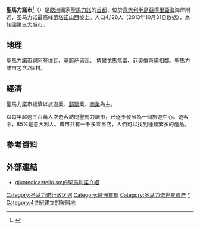 {{Infobox settlement
|official_name = 聖馬利諾市
|native_name = Città di San Marino
|nickname =
|motto =
|image_skyline = Collage San Marino.jpg
|imagesize = 270px
|image_caption = 
|image_flag = Flag of the City of San Marino.svg
|flag_size = 150px
|image_seal =
|seal_size =
|image_shield = Coat of arms of the city of San Marino.svg
|shield_size = 100px
|image_blank_emblem =
|blank_emblem_size =
|image_map = City of San Marino in San Marino (+pop areas).svg
|mapsize = 150px
|map_caption = 聖馬利諾市在[[聖馬利諾|聖馬利諾]]的位置
|pushpin_map = San Marino
|pushpin_label_position = <!-- the position of the pushpin label: left, right, top, bottom, none -->
|coordinates_region = SM
|subdivision_type = 國家
|subdivision_name = {{flag|San Marino}}
|subdivision_type1 =
|subdivision_name1 =
|subdivision_type2 =
|subdivision_name2 =
|subdivision_type3 =
|subdivision_name3 =
|subdivision_type4 =
|subdivision_name4 =
|government_type =
|leader_title = 市長
|leader_name = Alessandro Barulli (2003年-)
|leader_title1 = <!-- for places with, say, both a mayor and a city manager -->
|leader_name1 =
|leader_title2 =
|leader_name2 =
|leader_title3 =
|leader_name3 =
|leader_title4 =
|leader_name4 =
|established_title = 建立
|established_date = 301年9月3日
|established_title2 = <!-- Incorporated (town) -->
|established_date2 =
|established_title3 = <!-- Incorporated (city) -->
|established_date3 =
|area_magnitude =
|unit_pref = <!--Enter: Imperial, if Imperial (metric) is desired-->
|area_footnotes =
|area_total_km2 = 7.09
|area_land_km2 =
|area_water_km2 =
|area_total_sq_mi =
|area_land_sq_mi =
|area_water_sq_mi =
|area_water_percent =
|area_urban_km2 =
|area_urban_sq_mi =
|area_metro_km2 =
|area_metro_sq_mi =
|population_as_of = 2003
|population_footnotes =
|population_note =
|settlement_type = [[聖馬利諾行政區劃|首都]]
|population_total = 4,493
|population_density_km2 = 633.71
|population_density_sq_mi =
|population_metro =
|population_density_metro_km2 =
|population_density_metro_sq_mi =
|population_urban =
|population_density_urban_km2 =
|population_density_urban_mi2 =
|timezone = CET
|utc_offset = +1
|timezone_DST = CEST
|utc_offset_DST = +2
|latd= 43 |latm= 56 |lats= 4.56 |latNS= N
|longd= 12 |longm= 26 |longs= 50.28 |longEW= E
|elevation_footnotes = <!--for references: use <ref> </ref> tags-->
|elevation_m = 749
|elevation_ft =
|postal_code_type = 郵政區號
|postal_code = RSM-47890
|area_code =
|website =
|footnotes =
}}
{{世界遺產概要表
|zh_name = 聖馬利諾歷史中心和提塔諾山
|site_img = File:Monte Titano.jpg
|site_img_capt =
|site_img_width = 250px
|en_name = San Marino Historic Centre and Mount Titano
|fr_name =
|country = {{SMR}}
| Region = 欧洲和北美地区
|area =
|criterion_c = (iii) 
|ID =
|rg_year =2008
|Danger_year =
|ex_rg_year =
|iucn =
|remarks =
|org_url = http://whc.unesco.org/en/list/1245
|map_img =
|map_img_width =
|locator_x =
|locator_y =
|Coor =
}}

'''聖馬力諾市'''<ref>{{Cite web |url=https://www.fmprc.gov.cn/web/gjhdq_676201/gj_676203/oz_678770/1206_679690/1206x0_679692/ |title=圣马力诺国家概况 |accessdate=2019-06-12 |archive-date=2018-08-22 |archive-url=https://web.archive.org/web/20180822061715/http://www.fmprc.gov.cn/web/gjhdq_676201/gj_676203/oz_678770/1206_679690/1206x0_679692/ |dead-url=no }}</ref>（{{lang-it|Città di San Marino}}）是[[歐洲|歐洲]]國家[[聖馬力諾|聖馬力諾]]的[[首都|首都]]，位於[[意大利半島|意大利半島]][[亞得里亞海|亞得里亞海]]海岸附近，圣马力诺最高峰[[蒂塔诺山|蒂塔诺山]]西坡上。人口4,128人（2013年10月31日数据），為該國第三大城市。

== 地理 ==
	
聖馬力諾市與[[阿夸维瓦|阿夸维瓦]]、[[基耶萨诺瓦_(圣马力诺)|基耶萨诺瓦]]、 [[博爾戈馬焦雷|博爾戈馬焦雷]]、[[菲奧倫蒂諾|菲奧倫蒂諾]]相鄰。聖馬力諾市包含7個村。

== 經濟 ==
聖馬力諾市經濟以旅遊業、[[郵票|郵票]]業、[[商業|商業]]為主。

以每年超過三百萬人次遊客訪問聖馬力諾市，已逐步發展為一個旅遊中心。遊客中，85%是意大利人。城市共有一千多零售店，人們可以找到種類繁多的產品。

==參考資料==
{{reflist}}

==外部連結==
{{commons-inline|Category:San Marino (city)|San Marino (city)}}
*{{it icon}} [https://archive.is/20120803071811/http://www.giuntedicastello.sm/index.php?id=12 giuntedicastello.sm的聖馬利諾介紹]
{{圣马力诺行政区划}}
{{歐洲各國及其首都}}
{{Authority control}}
[[Category:圣马力诺行政区划|Category:圣马力诺行政区划]]
[[Category:歐洲首都|Category:歐洲首都]]
[[Category:圣马力诺世界遗产|Category:圣马力诺世界遗产]]
[[Category:聖馬利諾市|*]]
[[Category:4世紀建立的聚居地|Category:4世紀建立的聚居地]]